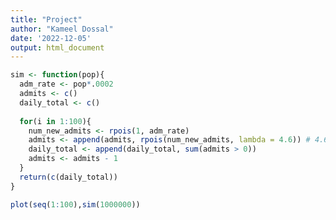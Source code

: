 ```yaml
---
title: "Project"
author: "Kameel Dossal"
date: '2022-12-05'
output: html_document
---
```


```r

sim <- function(pop){
  adm_rate <- pop*.0002
  admits <- c()
  daily_total <- c()
  
  for(i in 1:100){
    num_new_admits <- rpois(1, adm_rate)
    admits <- append(admits, rpois(num_new_admits, lambda = 4.6)) # 4.6 is national average LoS
    daily_total <- append(daily_total, sum(admits > 0))
    admits <- admits - 1
  }
  return(c(daily_total))
}


```

```r

plot(seq(1:100),sim(1000000))

```
